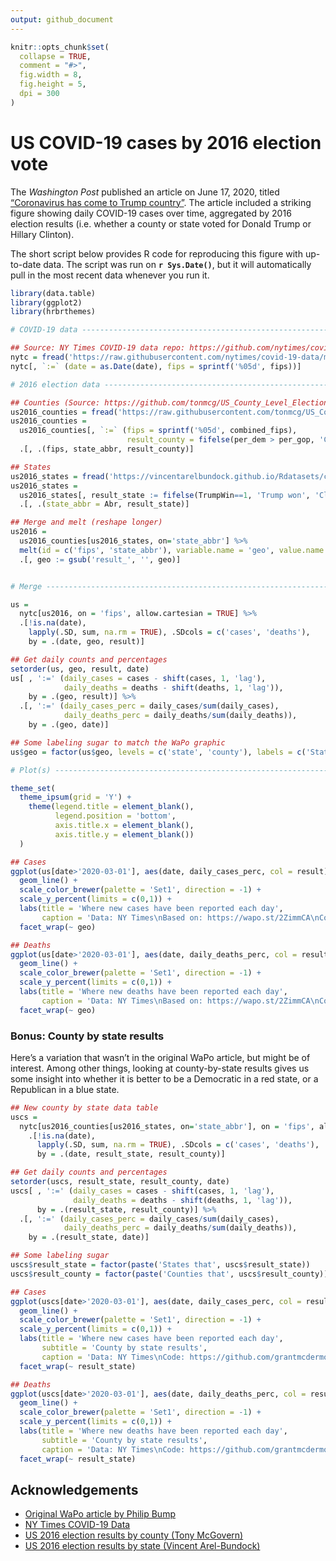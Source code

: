 ```yaml
---
output: github_document
---
```


<!-- README.md is generated from README.Rmd. Please edit that file -->

```r
knitr::opts_chunk$set(
  collapse = TRUE,
  comment = "#>",
  fig.width = 8,
  fig.height = 5,
  dpi = 300
)
```

# US COVID-19 cases by 2016 election vote

<!-- badges: start -->
<!-- badges: end -->

The *Washington Post* published an article on June 17, 2020, titled ["Coronavirus has come to Trump country"](https://www.washingtonpost.com/politics/2020/06/17/coronavirus-has-come-trump-country/). The article included a striking figure showing daily COVID-19 cases over time, aggregated by 2016 election results (i.e. whether a county or state voted for Donald Trump or Hillary Clinton).

The short script below provides R code for reproducing this figure with up-to-date data. The script was run on **`r Sys.Date()`**, but it will automatically pull in the most recent data whenever you run it.

```r
library(data.table)
library(ggplot2)
library(hrbrthemes)

# COVID-19 data -----------------------------------------------------------

## Source: NY Times COVID-19 data repo: https://github.com/nytimes/covid-19-data
nytc = fread('https://raw.githubusercontent.com/nytimes/covid-19-data/master/us-counties.csv')
nytc[, `:=` (date = as.Date(date), fips = sprintf('%05d', fips))]

# 2016 election data ------------------------------------------------------

## Counties (Source: https://github.com/tonmcg/US_County_Level_Election_Results_08-16)
us2016_counties = fread('https://raw.githubusercontent.com/tonmcg/US_County_Level_Election_Results_08-16/master/2016_US_County_Level_Presidential_Results.csv')
us2016_counties =
  us2016_counties[, `:=` (fips = sprintf('%05d', combined_fips),
                          result_county = fifelse(per_dem > per_gop, 'Clinton won', 'Trump won'))] %>%
  .[, .(fips, state_abbr, result_county)]

## States
us2016_states = fread('https://vincentarelbundock.github.io/Rdatasets/csv/Stat2Data/Election16.csv')
us2016_states =
  us2016_states[, result_state := fifelse(TrumpWin==1, 'Trump won', 'Clinton won')] %>%
  .[, .(state_abbr = Abr, result_state)]

## Merge and melt (reshape longer)
us2016 =
  us2016_counties[us2016_states, on='state_abbr'] %>%
  melt(id = c('fips', 'state_abbr'), variable.name = 'geo', value.name = 'result') %>%
  .[, geo := gsub('result_', '', geo)]


# Merge -------------------------------------------------------------------

us =
  nytc[us2016, on = 'fips', allow.cartesian = TRUE] %>%
  .[!is.na(date),
    lapply(.SD, sum, na.rm = TRUE), .SDcols = c('cases', 'deaths'),
    by = .(date, geo, result)]

## Get daily counts and percentages
setorder(us, geo, result, date)
us[ , ':=' (daily_cases = cases - shift(cases, 1, 'lag'),
            daily_deaths = deaths - shift(deaths, 1, 'lag')),
    by = .(geo, result)] %>%
  .[, ':=' (daily_cases_perc = daily_cases/sum(daily_cases),
            daily_deaths_perc = daily_deaths/sum(daily_deaths)),
    by = .(geo, date)]

## Some labeling sugar to match the WaPo graphic
us$geo = factor(us$geo, levels = c('state', 'county'), labels = c('States', 'Counties'))

# Plot(s) -----------------------------------------------------------------

theme_set(
  theme_ipsum(grid = 'Y') +
    theme(legend.title = element_blank(),
          legend.position = 'bottom',
          axis.title.x = element_blank(),
          axis.title.y = element_blank())
  )

## Cases
ggplot(us[date>'2020-03-01'], aes(date, daily_cases_perc, col = result)) +
  geom_line() +
  scale_color_brewer(palette = 'Set1', direction = -1) +
  scale_y_percent(limits = c(0,1)) +
  labs(title = 'Where new cases have been reported each day',
       caption = 'Data: NY Times\nBased on: https://wapo.st/2ZimmCA\nCode: https://github.com/grantmcdermott/covote') +
  facet_wrap(~ geo)

## Deaths
ggplot(us[date>'2020-03-01'], aes(date, daily_deaths_perc, col = result)) +
  geom_line() +
  scale_color_brewer(palette = 'Set1', direction = -1) +
  scale_y_percent(limits = c(0,1)) +
  labs(title = 'Where new deaths have been reported each day',
       caption = 'Data: NY Times\nBased on: https://wapo.st/2ZimmCA\nCode: https://github.com/grantmcdermott/covote') +
  facet_wrap(~ geo)
```


### Bonus: County by state results

Here's a variation that wasn't in the original WaPo article, but might be of interest. Among other things, looking at county-by-state results gives us some insight into whether it is better to be a Democratic in a red state, or a Republican in a blue state.

```r
## New county by state data table
uscs =
  nytc[us2016_counties[us2016_states, on='state_abbr'], on = 'fips', allow.cartesian = TRUE] %>%
    .[!is.na(date),
      lapply(.SD, sum, na.rm = TRUE), .SDcols = c('cases', 'deaths'),
      by = .(date, result_state, result_county)]

## Get daily counts and percentages
setorder(uscs, result_state, result_county, date)
uscs[ , ':=' (daily_cases = cases - shift(cases, 1, 'lag'),
              daily_deaths = deaths - shift(deaths, 1, 'lag')),
      by = .(result_state, result_county)] %>%
  .[, ':=' (daily_cases_perc = daily_cases/sum(daily_cases),
            daily_deaths_perc = daily_deaths/sum(daily_deaths)),
    by = .(result_state, date)]

## Some labeling sugar 
uscs$result_state = factor(paste('States that', uscs$result_state))
uscs$result_county = factor(paste('Counties that', uscs$result_county))

## Cases
ggplot(uscs[date>'2020-03-01'], aes(date, daily_cases_perc, col = result_county)) +
  geom_line() +
  scale_color_brewer(palette = 'Set1', direction = -1) +
  scale_y_percent(limits = c(0,1)) +
  labs(title = 'Where new cases have been reported each day',
       subtitle = 'County by state results',
       caption = 'Data: NY Times\nCode: https://github.com/grantmcdermott/covote') +
  facet_wrap(~ result_state)

## Deaths
ggplot(uscs[date>'2020-03-01'], aes(date, daily_deaths_perc, col = result_county)) +
  geom_line() +
  scale_color_brewer(palette = 'Set1', direction = -1) +
  scale_y_percent(limits = c(0,1)) +
  labs(title = 'Where new deaths have been reported each day',
       subtitle = 'County by state results',
       caption = 'Data: NY Times\nCode: https://github.com/grantmcdermott/covote') +
  facet_wrap(~ result_state)
```


## Acknowledgements

- [Original WaPo article by Philip Bump](https://www.washingtonpost.com/politics/2020/06/17/coronavirus-has-come-trump-country/)
- [NY Times COVID-19 Data](https://github.com/nytimes/covid-19-data)
- [US 2016 election results by county (Tony McGovern)](https://github.com/tonmcg/US_County_Level_Election_Results_08-16)
- [US 2016 election results by state (Vincent Arel-Bundock)](https://vincentarelbundock.github.io/Rdatasets/)